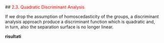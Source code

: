##<a name="23_QDA" style="pointer-events: none; cursor: default;" ><font color="red"> 2.3. Quadratic Discriminant Analysis</font></a>

If we drop the assumption of homoscedasticity of the groups, a discriminant analysis approach produce a discriminant function which is quadratic and, in turn, also the separation surface is no longer linear.

**risultati**
